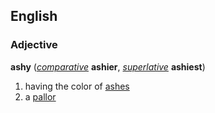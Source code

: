 ==English==
=== Adjective ===
'''ashy''' (''[[comparative]]'' '''ashier''', ''[[superlative]]'' '''ashiest''')
# having the color of [[ashes]]
# a [[pallor]]